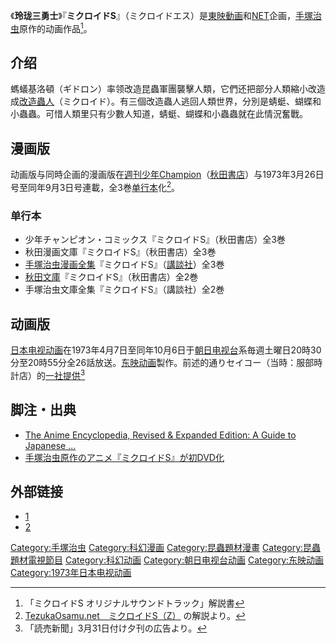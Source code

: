 《'''玲珑三勇士'''》『'''ミクロイドS'''』（ミクロイドエス）是[[東映動画|東映動画]]和[[テレビ朝日|NET]]企画，[[手塚治虫|手塚治虫]]原作的动画作品<ref>「ミクロイドS オリジナルサウンドトラック」解説書</ref>。
==介绍==
螞蟻基洛頓（ギドロン）率领改造昆蟲軍團襲擊人類，它們还把部分人類縮小改造成[[改造人|改造蟲人]]（ミクロイド）。有三個改造蟲人逃回人類世界，分別是蜻蜓、蝴蝶和小蟲蟲。可惜人類里只有少數人知道，蜻蜓、蝴蝶和小蟲蟲就在此情況奮戰。

== 漫画版 ==
动画版与同時企画的漫画版在[[週刊少年Champion|週刊少年Champion]]（[[秋田書店|秋田書店]]）与1973年3月26日号至同年9月3日号連載，{{tsl|ja|少年チャンピオン・コミックス|}}全3巻[[单行本|单行本]]化<ref>[http://tezukaosamu.net/jp/manga/478.html TezukaOsamu.net　ミクロイドS（Z）] {{Wayback|url=http://tezukaosamu.net/jp/manga/478.html |date=20150221213749 }}の解説より。</ref>。

===单行本 ===
* 少年チャンピオン・コミックス『ミクロイドS』（秋田書店）全3巻
* 秋田漫画文庫『ミクロイドS』（秋田書店）全3巻
* [[手塚治虫漫画全集|手塚治虫漫画全集]]『ミクロイドS』（[[講談社|講談社]]）全3巻
* [[秋田文庫|秋田文庫]]『ミクロイドS』（秋田書店）全2巻
* 手塚治虫文庫全集『ミクロイドS』（講談社）全2巻
==动画版==
[[日本电视动画|日本电视动画]]在1973年4月7日至同年10月6日于[[朝日电视台|朝日电视台]]系毎週土曜日20時30分至20時55分全26話放送。[[东映动画|东映动画]]製作。前述的通りセイコー（当時：服部時計店）的[[一社提供|一社提供]]<ref>「読売新聞」3月31日付け夕刊の広告より。</ref>
== 脚注・出典 ==

{{Reflist}}
*[https://books.google.com.tw/books?id=rZg4AAAAQBAJ&pg=PT567&dq=Microid+S&hl=zh-TW&sa=X&ei=AtrZVIbdJJHi8AXW3ILwBA&ved=0CCAQ6AEwAA#v=onepage&q=Microid%20S&f=false The Anime Encyclopedia, Revised & Expanded Edition: A Guide to Japanese ...] {{Wayback|url=https://books.google.com.tw/books?id=rZg4AAAAQBAJ&pg=PT567&dq=Microid+S&hl=zh-TW&sa=X&ei=AtrZVIbdJJHi8AXW3ILwBA&ved=0CCAQ6AEwAA#v=onepage&q=Microid%20S&f=false |date=20150217131753 }}
*[http://www.cdjournal.com/main/news/tezuka-osamu/22696 手塚治虫原作のアニメ『ミクロイドS』が初DVD化] {{Wayback|url=http://www.cdjournal.com/main/news/tezuka-osamu/22696 |date=20150217142041 }}

== 外部链接==
* [http://tezukaosamu.net/jp/manga/478.html] {{Wayback|url=http://tezukaosamu.net/jp/manga/478.html |date=20150221213749 }}
* [http://tezukaosamu.net/jp/anime/41.html] {{Wayback|url=http://tezukaosamu.net/jp/anime/41.html |date=20141014101937 }}
{{手塚治虫}}

[[Category:手塚治虫|Category:手塚治虫]]
[[Category:科幻漫画|Category:科幻漫画]]
[[Category:昆蟲題材漫畫|Category:昆蟲題材漫畫]]
[[Category:昆蟲題材電視節目|Category:昆蟲題材電視節目]]
[[Category:科幻动画|Category:科幻动画]]
[[Category:朝日电视台动画|Category:朝日电视台动画]]
[[Category:东映动画|Category:东映动画]]
[[Category:1973年日本电视动画|Category:1973年日本电视动画]]